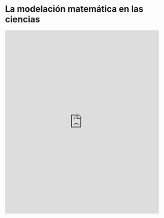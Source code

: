 # La modelación matemática en las ciencias

```{=html}
<iframe src="https://slides.com/bmbi/deck-d9c9bf/embed" width="100%" height="600" title="Modelación" scrolling="no" frameborder="0" webkitallowfullscreen mozallowfullscreen allowfullscreen></iframe>
```